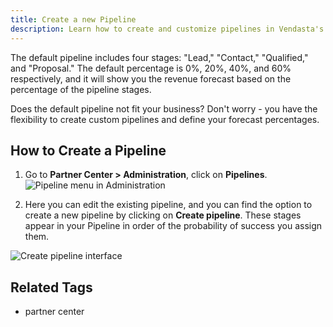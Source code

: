 ```yaml
---
title: Create a new Pipeline
description: Learn how to create and customize pipelines in Vendasta's Partner Center
---
```


The default pipeline includes four stages: "Lead," "Contact," "Qualified," and "Proposal." The default percentage is 0%, 20%, 40%, and 60% respectively, and it will show you the revenue forecast based on the percentage of the pipeline stages.

Does the default pipeline not fit your business? Don't worry - you have the flexibility to create custom pipelines and define your forecast percentages.

## How to Create a Pipeline

1. Go to **Partner Center > Administration**, click on **Pipelines**.
   ![Pipeline menu in Administration](/img/data-management/pipeline-menu.jpg)

2. Here you can edit the existing pipeline, and you can find the option to create a new pipeline by clicking on **Create pipeline**. These stages appear in your Pipeline in order of the probability of success you assign them.

![Create pipeline interface](/img/data-management/create-pipeline.jpg)

## Related Tags

- partner center